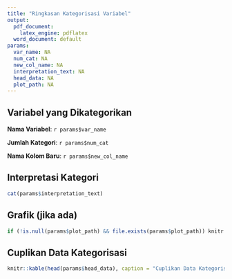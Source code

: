 ---
title: "Ringkasan Kategorisasi Variabel"
output:
  pdf_document: 
    latex_engine: pdflatex
  word_document: default
params:
  var_name: NA
  num_cat: NA
  new_col_name: NA
  interpretation_text: NA
  head_data: NA
  plot_path: NA
---

## Variabel yang Dikategorikan

**Nama Variabel**: `r params$var_name`

**Jumlah Kategori**: `r params$num_cat`

**Nama Kolom Baru**: `r params$new_col_name`

## Interpretasi Kategori

```{r echo=FALSE, results='asis'}
cat(params$interpretation_text)
```

## Grafik (jika ada)
```{r, echo=FALSE, eval=!is.null(params$plot_path) && params$plot_path != ""}
if (!is.null(params$plot_path) && file.exists(params$plot_path)) knitr::include_graphics(params$plot_path)
```

## Cuplikan Data Kategorisasi
```{r echo=FALSE}
knitr::kable(head(params$head_data), caption = "Cuplikan Data Kategorisasi")
```
